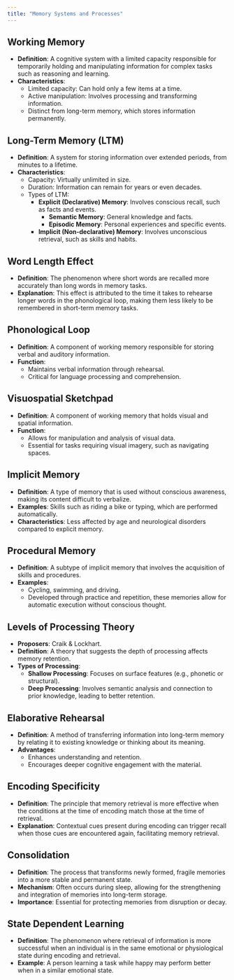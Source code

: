 ```yaml
---
title: "Memory Systems and Processes"
---
```


## Working Memory
- **Definition**: A cognitive system with a limited capacity responsible for temporarily holding and manipulating information for complex tasks such as reasoning and learning.
- **Characteristics**:
  - Limited capacity: Can hold only a few items at a time.
  - Active manipulation: Involves processing and transforming information.
  - Distinct from long-term memory, which stores information permanently.

## Long-Term Memory (LTM)
- **Definition**: A system for storing information over extended periods, from minutes to a lifetime.
- **Characteristics**:
  - Capacity: Virtually unlimited in size.
  - Duration: Information can remain for years or even decades.
  - Types of LTM:
    - **Explicit (Declarative) Memory**: Involves conscious recall, such as facts and events.
      - **Semantic Memory**: General knowledge and facts.
      - **Episodic Memory**: Personal experiences and specific events.
    - **Implicit (Non-declarative) Memory**: Involves unconscious retrieval, such as skills and habits.

## Word Length Effect
- **Definition**: The phenomenon where short words are recalled more accurately than long words in memory tasks.
- **Explanation**: This effect is attributed to the time it takes to rehearse longer words in the phonological loop, making them less likely to be remembered in short-term memory tasks.

## Phonological Loop
- **Definition**: A component of working memory responsible for storing verbal and auditory information.
- **Function**:
  - Maintains verbal information through rehearsal.
  - Critical for language processing and comprehension.

## Visuospatial Sketchpad
- **Definition**: A component of working memory that holds visual and spatial information.
- **Function**:
  - Allows for manipulation and analysis of visual data.
  - Essential for tasks requiring visual imagery, such as navigating spaces.

## Implicit Memory
- **Definition**: A type of memory that is used without conscious awareness, making its content difficult to verbalize.
- **Examples**: Skills such as riding a bike or typing, which are performed automatically.
- **Characteristics**: Less affected by age and neurological disorders compared to explicit memory.

## Procedural Memory
- **Definition**: A subtype of implicit memory that involves the acquisition of skills and procedures.
- **Examples**:
  - Cycling, swimming, and driving.
  - Developed through practice and repetition, these memories allow for automatic execution without conscious thought.

## Levels of Processing Theory
- **Proposers**: Craik & Lockhart.
- **Definition**: A theory that suggests the depth of processing affects memory retention.
- **Types of Processing**:
  - **Shallow Processing**: Focuses on surface features (e.g., phonetic or structural).
  - **Deep Processing**: Involves semantic analysis and connection to prior knowledge, leading to better retention.

## Elaborative Rehearsal
- **Definition**: A method of transferring information into long-term memory by relating it to existing knowledge or thinking about its meaning.
- **Advantages**:
  - Enhances understanding and retention.
  - Encourages deeper cognitive engagement with the material.

## Encoding Specificity
- **Definition**: The principle that memory retrieval is more effective when the conditions at the time of encoding match those at the time of retrieval.
- **Explanation**: Contextual cues present during encoding can trigger recall when those cues are encountered again, facilitating memory retrieval.

## Consolidation
- **Definition**: The process that transforms newly formed, fragile memories into a more stable and permanent state.
- **Mechanism**: Often occurs during sleep, allowing for the strengthening and integration of memories into long-term storage.
- **Importance**: Essential for protecting memories from disruption or decay.

## State Dependent Learning
- **Definition**: The phenomenon where retrieval of information is more successful when an individual is in the same emotional or physiological state during encoding and retrieval.
- **Example**: A person learning a task while happy may perform better when in a similar emotional state.

